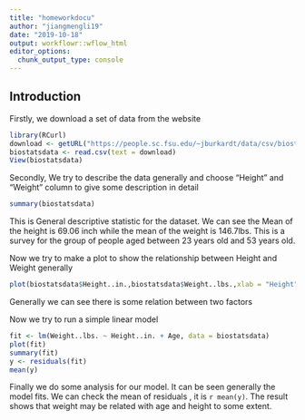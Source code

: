 ```yaml
---
title: "homeworkdocu"
author: "jiangmengli19"
date: "2019-10-18"
output: workflowr::wflow_html
editor_options:
  chunk_output_type: console
---
```


## Introduction
Firstly, we download a set of data from the website
```r
library(RCurl)
download <- getURL("https://people.sc.fsu.edu/~jburkardt/data/csv/biostats.csv")
biostatsdata <- read.csv(text = download)
View(biostatsdata)

```

Secondly, We try to describe the data generally and choose "Height" and "Weight" column
to give some description in detail

```r
summary(biostatsdata)
```
This is General descriptive statistic for the dataset. We can see the Mean of the height is 69.06 inch while the mean of the weight is 146.7lbs. This is a survey for the group of people aged between 23 years old and 53 years old.

Now we try to make a plot to show the relationship between Height and Weight generally
```r
plot(biostatsdata$Height..in.,biostatsdata$Weight..lbs.,xlab = "Height",ylab = "Weight")
```

Generally we can see there is some relation between two factors

Now we try to run a simple linear model
```r
fit <- lm(Weight..lbs. ~ Height..in. + Age, data = biostatsdata)
plot(fit)
summary(fit)
y <- residuals(fit)
mean(y)

```

Finally we do some analysis for our model. It can be seen generally the model fits. We
can check the mean of residuals , it is `r mean(y)`. The result shows that weight may be related with age and height to some extent. 
